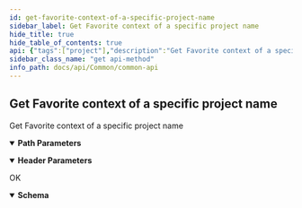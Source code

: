 ```yaml
---
id: get-favorite-context-of-a-specific-project-name
sidebar_label: Get Favorite context of a specific project name
hide_title: true
hide_table_of_contents: true
api: {"tags":["project"],"description":"Get Favorite context of a specific project name","parameters":[{"name":"project_name","in":"path","description":"The name of the project","required":true,"schema":{"type":"string"}},{"name":"x-api-host","in":"header","description":"認證必要參數","required":true,"schema":{"type":"string","default":"goc"}}],"responses":{"200":{"description":"OK","content":{"application/json":{"schema":{"required":["favorite"],"type":"object","properties":{"favorite":{"type":"string"}}}}}}},"method":"get","path":"/projects/{project_name}/favorites/","servers":[{"description":"production url","url":"https://apigateway.twcc.ai/api/v3/"},{"description":"staging url","url":"https://apigateway.twcc.tw/api/v3/"}],"security":[{"ApiKeyAuth":[]}],"securitySchemes":{"ApiKeyAuth":{"type":"apiKey","in":"header","name":"x-api-key"}},"info":{"version":"1.1.2","title":"Common API"},"postman":{"name":"Get Favorite context of a specific project name","description":{"content":"Get Favorite context of a specific project name","type":"text/plain"},"url":{"path":["projects",":project_name","favorites",""],"host":["{{baseUrl}}"],"query":[],"variable":[{"disabled":false,"description":{"content":"(Required) The name of the project","type":"text/plain"},"type":"any","value":"","key":"project_name"}]},"header":[{"disabled":false,"description":{"content":"(Required) 認證必要參數","type":"text/plain"},"key":"x-api-host","value":""},{"key":"Accept","value":"application/json"}],"method":"GET"}}
sidebar_class_name: "get api-method"
info_path: docs/api/Common/common-api
---
```



## Get Favorite context of a specific project name



Get Favorite context of a specific project name

<details style={{"marginBottom":"1rem"}} data-collapsed={false} open={true}><summary style={{}}><strong>Path Parameters</strong></summary><div><ul><ParamsItem className={"paramsItem"} param={{"name":"project_name","in":"path","description":"The name of the project","required":true,"schema":{"type":"string"}}}></ParamsItem></ul></div></details><details style={{"marginBottom":"1rem"}} data-collapsed={false} open={true}><summary style={{}}><strong>Header Parameters</strong></summary><div><ul><ParamsItem className={"paramsItem"} param={{"name":"x-api-host","in":"header","description":"認證必要參數","required":true,"schema":{"type":"string","default":"goc"}}}></ParamsItem></ul></div></details><div><ApiTabs><TabItem label={"200"} value={"200"}><div>

OK

</div><div><details style={{}} data-collapsed={false} open={true}><summary style={{"textAlign":"left"}}><strong>Schema</strong></summary><div style={{"textAlign":"left","marginLeft":"1rem"}}></div><ul style={{"marginLeft":"1rem"}}><SchemaItem collapsible={false} name={"favorite"} required={true} schemaDescription={undefined} schemaName={"string"} qualifierMessage={undefined}></SchemaItem></ul></details></div></TabItem></ApiTabs></div>
      